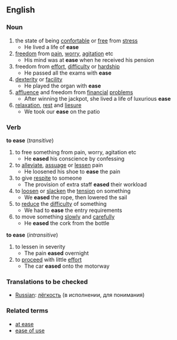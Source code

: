 ==English==
===Noun===
#the state of being [[confortable]] or [[free]] from [[stress]]
#* He lived a life of '''ease'''
#[[freedom]] from [[pain]], [[worry]], [[agitation]] etc
#* His mind was at '''ease''' when he received his pension
#freedom from [[effort]], [[difficulty]] or [[hardship]]
#* He passed all the exams with '''ease'''
#[[dexterity]] or [[facility]]
#* He played the organ with '''ease'''
#[[affluence]] and freedom from [[financial]] [[problem]]s
#* After winning the jackpot, she lived a life of luxurious '''ease'''
#[[relaxation]], [[rest]] and [[liesure]]
#* We took our '''ease''' on the patio
===Verb===
'''to ease'''  (''transitive'')
#to free something from pain, worry, agitation etc
#* He '''eased''' his conscience by confessing
#to [[alleviate]], [[assuage]] or [[lessen]] pain
#* He loosened his shoe to '''ease''' the pain
#to give [[respite]] to someone
#* The provision of extra staff '''eased''' their workload
#to [[loosen]] or [[slacken]] the [[tension]] on something
#* We '''eased''' the rope, then lowered the sail
#to [[reduce]] the [[difficulty]] of something
#* We had to '''ease''' the entry requirements
#to move something [[slowly]] and [[carefully]]
#* He '''eased''' the cork from the bottle
'''to ease'''  (''intransitive'')
#to lessen in severity
#* The pain '''eased''' overnight
#to [[proceed]] with little [[effort]]
#* The car '''eased''' onto the motorway

===Translations to be checked===
*[[Russian]]: [[лёгкость]] (в исполнении, для понимания)

===Related terms===
*[[at ease]]
*[[ease of use]]